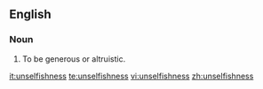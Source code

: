 ==English==
===Noun===
{{en-noun|-}}
# To be generous or altruistic.

[[it:unselfishness]]
[[te:unselfishness]]
[[vi:unselfishness]]
[[zh:unselfishness]]